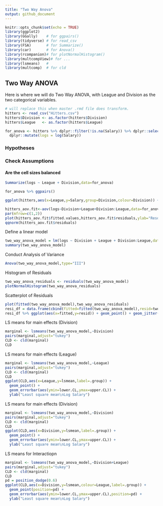 ```yaml
---
title: "Two Way Anova"
output: github_document
---
```


```r
knitr::opts_chunk$set(echo = TRUE)
library(ggplot2)
library(GGally)    # for ggpairs()
library(tidyverse) # for read_csv
library(FSA)       # for Summarize()
library(car)       # for Anova()
library(rcompanion)# for plotNormalHistogram()
library(multcompView)# for ...
library(lsmeans)   #
library(multcomp)  # for cld
```

## Two Way ANOVA
Here is where we will do Two Way ANOVA, with League and Division as the two categorical variables.

```r
# will replace this when master .rmd file does transform.
hitters <- read_csv("Hitters.csv")
hitters$Division <- as.factor(hitters$Division)
hitters$League   <- as.factor(hitters$League)

for_anova <- hitters %>% dplyr::filter(!is.na(Salary)) %>% dplyr::select(Salary,Division,League) %>%
  dplyr::mutate(logs = log(Salary))
```

### Hypotheses

### Check Assumptions

#### Are the cell sizes balanced

```r
Summarize(logs ~ League + Division,data=for_anova)
```

```r
for_anova %>% ggpairs()
```

```r
ggplot(hitters,aes(x=League,y=Salary,group=Division,colour=Division)) + ylab("Salary") + xlab("League") + geom_point()
```

```r
hitters_aov.fit<-aov(logs~Division+League+Division:League,data=for_anova)
par(mfrow=c(1,2))
plot(hitters_aov.fit$fitted.values,hitters_aov.fit$residuals,ylab="Resdiduals",xlab="Fitted")
qqnorm(hitters_aov.fit$residuals)
```

Define a linear model

```r
two_way_anova_model = lm(logs ~ Division + League + Division:League,data=for_anova)
summary(two_way_anova_model)
```

Conduct Analysis of Variance

```r
Anova(two_way_anova_model,type="III")
```

Histogram of Residuals

```r
two_way_anova_residuals <- residuals(two_way_anova_model)
plotNormalHistogram(two_way_anova_residuals)
```

Scatterplot of Residuals
```r
plot(fitted(two_way_anova_model),two_way_anova_residuals)
resi_df = data.frame(cbind(fitted=fitted(two_way_anova_model),resid=two_way_anova_residuals))
resi_df %>% ggplot(aes(x=fitted,y=resid)) + geom_point() + geom_jitter(width=0.03,height=0.0)
```

LS means for main effects (Division)
```r
marginal <- lsmeans(two_way_anova_model,~Division)
pairs(marginal,adjust="tukey")
CLD <- cld(marginal)
CLD
```

LS means for main effects (League)
```r
marginal <- lsmeans(two_way_anova_model,~League)
pairs(marginal,adjust="tukey")
CLD <- cld(marginal)
CLD
ggplot(CLD,aes(x=League,y=lsmean,label=.group)) +
  geom_point() +
  geom_errorbar(aes(ymin=lower.CL,ymax=upper.CL)) +
  ylab("Least square mean\nLog Salary")
```

LS means for main effects (Division)
```r
marginal <- lsmeans(two_way_anova_model,~Division)
pairs(marginal,adjust="tukey")
CLD <- cld(marginal)
CLD
ggplot(CLD,aes(x=Division,y=lsmean,label=.group)) +
  geom_point() +
  geom_errorbar(aes(ymin=lower.CL,ymax=upper.CL)) +
  ylab("Least square mean\nLog Salary")
```


LS means for Interactiopn
```r
marginal <- lsmeans(two_way_anova_model,~Division+League)
pairs(marginal,adjust="tukey")
CLD <- cld(marginal)
CLD
pd = position_dodge(0.6)
ggplot(CLD,aes(x=Division,y=lsmean,colour=League,label=.group)) +
  geom_point(position=pd) +
  geom_errorbar(aes(ymin=lower.CL,ymax=upper.CL),position=pd) +
  ylab("Least square mean\nLog Salary")
```


